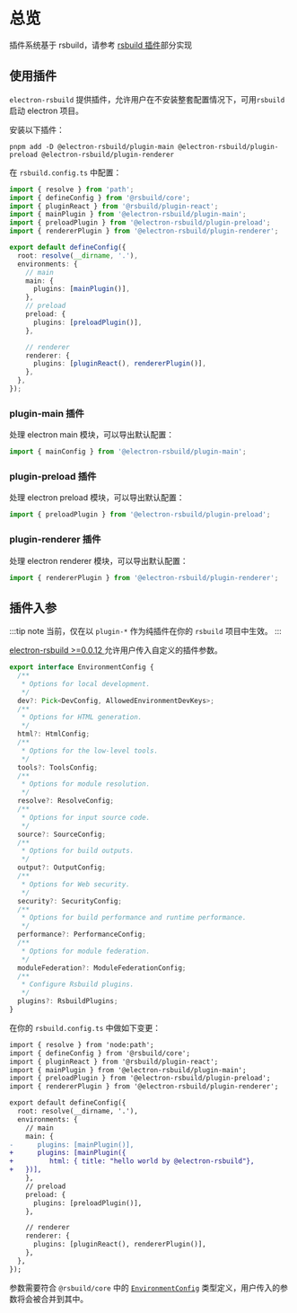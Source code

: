 # 总览

插件系统基于 rsbuild，请参考 [rsbuild 插件](https://rsbuild.dev/zh/plugins/list/index)部分实现

## 使用插件

`electron-rsbuild` 提供插件，允许用户在不安装整套配置情况下，可用`rsbuild`启动 electron 项目。

安装以下插件：

```shell
pnpm add -D @electron-rsbuild/plugin-main @electron-rsbuild/plugin-preload @electron-rsbuild/plugin-renderer
```

在 `rsbuild.config.ts` 中配置：

```ts
import { resolve } from 'path';
import { defineConfig } from '@rsbuild/core';
import { pluginReact } from '@rsbuild/plugin-react';
import { mainPlugin } from '@electron-rsbuild/plugin-main';
import { preloadPlugin } from '@electron-rsbuild/plugin-preload';
import { rendererPlugin } from '@electron-rsbuild/plugin-renderer';

export default defineConfig({
  root: resolve(__dirname, '.'),
  environments: {
    // main
    main: {
      plugins: [mainPlugin()],
    },
    // preload
    preload: {
      plugins: [preloadPlugin()],
    },

    // renderer
    renderer: {
      plugins: [pluginReact(), rendererPlugin()],
    },
  },
});
```

### plugin-main 插件

处理 electron main 模块，可以导出默认配置：

```ts
import { mainConfig } from '@electron-rsbuild/plugin-main';
```

### plugin-preload 插件

处理 electron preload 模块，可以导出默认配置：

```ts
import { preloadPlugin } from '@electron-rsbuild/plugin-preload';
```

### plugin-renderer 插件

处理 electron renderer 模块，可以导出默认配置：

```ts
import { rendererPlugin } from '@electron-rsbuild/plugin-renderer';
```

## 插件入参

:::tip note
当前，仅在以 `plugin-*` 作为纯插件在你的 `rsbuild` 项目中生效。
:::

[electron-rsbuild >=0.0.12 ](https://github.com/electron-rsbuild/electron-rsbuild/pull/5/files) 允许用户传入自定义的插件参数。

```ts
export interface EnvironmentConfig {
  /**
   * Options for local development.
   */
  dev?: Pick<DevConfig, AllowedEnvironmentDevKeys>;
  /**
   * Options for HTML generation.
   */
  html?: HtmlConfig;
  /**
   * Options for the low-level tools.
   */
  tools?: ToolsConfig;
  /**
   * Options for module resolution.
   */
  resolve?: ResolveConfig;
  /**
   * Options for input source code.
   */
  source?: SourceConfig;
  /**
   * Options for build outputs.
   */
  output?: OutputConfig;
  /**
   * Options for Web security.
   */
  security?: SecurityConfig;
  /**
   * Options for build performance and runtime performance.
   */
  performance?: PerformanceConfig;
  /**
   * Options for module federation.
   */
  moduleFederation?: ModuleFederationConfig;
  /**
   * Configure Rsbuild plugins.
   */
  plugins?: RsbuildPlugins;
}
```

在你的 `rsbuild.config.ts` 中做如下变更：

```diff
import { resolve } from 'node:path';
import { defineConfig } from '@rsbuild/core';
import { pluginReact } from '@rsbuild/plugin-react';
import { mainPlugin } from '@electron-rsbuild/plugin-main';
import { preloadPlugin } from '@electron-rsbuild/plugin-preload';
import { rendererPlugin } from '@electron-rsbuild/plugin-renderer';

export default defineConfig({
  root: resolve(__dirname, '.'),
  environments: {
    // main
    main: {
-      plugins: [mainPlugin()],
+      plugins: [mainPlugin({
+         html: { title: "hello world by @electron-rsbuild"},
+   })],
    },
    // preload
    preload: {
      plugins: [preloadPlugin()],
    },

    // renderer
    renderer: {
      plugins: [pluginReact(), rendererPlugin()],
    },
  },
});
```

参数需要符合 `@rsbuild/core` 中的 [`EnvironmentConfig`](https://github.com/web-infra-dev/rsbuild/blob/main/packages/core/src/types/config.ts#L1891) 类型定义，用户传入的参数将会被合并到其中。
